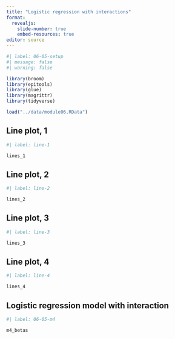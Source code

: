 ```yaml
---
title: "Logistic regression with interactions"
format: 
  revealjs:
    slide-number: true
    embed-resources: true
editor: source
---
```


```r
#| label: 06-05-setup
#| message: false
#| warning: false

library(broom)
library(epitools)
library(glue)
library(magrittr)
library(tidyverse)

load("../data/module06.RData")
```


## Line plot, 1

```r
#| label: line-1

lines_1
```

## Line plot, 2

```r
#| label: line-2

lines_2
```

## Line plot, 3

```r
#| label: line-3

lines_3
```

## Line plot, 4

```r
#| label: line-4

lines_4
```

## Logistic regression model with interaction

```r
#| label: 06-05-m4

m4_betas
```

